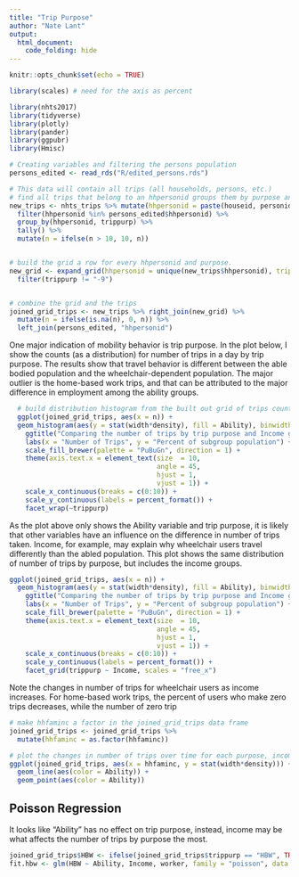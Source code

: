 ```yaml
---
title: "Trip Purpose"
author: "Nate Lant"
output: 
  html_document:
    code_folding: hide
---
```


```r
knitr::opts_chunk$set(echo = TRUE)

library(scales) # need for the axis as percent

library(nhts2017)
library(tidyverse)
library(plotly)
library(pander)
library(ggpubr)
library(Hmisc)

```

```r
# Creating variables and filtering the persons population
persons_edited <- read_rds("R/edited_persons.rds") 

# This data will contain all trips (all households, persons, etc.)
# find all trips that belong to an hhpersonid groups them by purpose and counts them
new_trips <- nhts_trips %>% mutate(hhpersonid = paste(houseid, personid, sep = "-")) %>%
  filter(hhpersonid %in% persons_edited$hhpersonid) %>%
  group_by(hhpersonid, trippurp) %>%
  tally() %>%
  mutate(n = ifelse(n > 10, 10, n))


# build the grid a row for every hhpersonid and purpose.
new_grid <- expand_grid(hhpersonid = unique(new_trips$hhpersonid), trippurp = unique(new_trips$trippurp)) %>%
  filter(trippurp != "-9")


# combine the grid and the trips
joined_grid_trips <- new_trips %>% right_join(new_grid) %>%
  mutate(n = ifelse(is.na(n), 0, n)) %>%
  left_join(persons_edited, "hhpersonid") 
```

One major indication of mobility behavior is trip purpose. In the plot below, I show the counts (as a distribution) for number of trips in a day by trip purpose. The results show that travel behavior is different between the able bodied population and the wheelchair-dependent population. The major outlier is the home-based work trips, and that can be attributed to the major difference in employment among the ability groups.


```r
  # build distribution histogram from the built out grid of trips counted
  ggplot(joined_grid_trips, aes(x = n)) + 
  geom_histogram(aes(y = stat(width*density), fill = Ability), binwidth = 0.8, colour = "black", size = .1, position = "dodge") +
    ggtitle("Comparing the number of trips by trip purpose and Income group", subtitle = "Comparison of Ability") +
    labs(x = "Number of Trips", y = "Percent of subgroup population") +
    scale_fill_brewer(palette = "PuBuGn", direction = 1) + 
    theme(axis.text.x = element_text(size  = 10, 
                                     angle = 45,
                                     hjust = 1,
                                     vjust = 1)) +
    scale_x_continuous(breaks = c(0:10)) +
    scale_y_continuous(labels = percent_format()) +
    facet_wrap(~trippurp)
```

As the plot above only shows the Ability variable and trip purpose, it is likely that other variables have an influence on the difference in number of trips taken. Income, for example, may explain why wheelchair users travel differently than the abled population. 
This plot shows the same distribution of number of trips by purpose, but includes the income groups. 

```r
ggplot(joined_grid_trips, aes(x = n)) + 
  geom_histogram(aes(y = stat(width*density), fill = Ability), binwidth = 0.8, colour = "black", size = .1, position = "dodge") +
    ggtitle("Comparing the number of trips by trip purpose and Income group", subtitle = "Comparison of Ability") +
    labs(x = "Number of Trips", y = "Percent of subgroup population") +
    scale_fill_brewer(palette = "PuBuGn", direction = 1) + 
    theme(axis.text.x = element_text(size  = 10, 
                                     angle = 45,
                                     hjust = 1,
                                     vjust = 1)) +
    scale_x_continuous(breaks = c(0:10)) +
    scale_y_continuous(labels = percent_format()) +
    facet_grid(trippurp ~ Income, scales = "free_x")
```

Note the changes in number of trips for wheelchair users as income increases. For home-based work trips, the percent of users who make zero trips decreases, while the number of zero trip

```r
# make hhfaminc a factor in the joined_grid_trips data frame
joined_grid_trips <- joined_grid_trips %>%
  mutate(hhfaminc = as.factor(hhfaminc))

# plot the changes in number of trips over time for each purpose, income group, and ability.
ggplot(joined_grid_trips, aes(x = hhfaminc, y = stat(width*density))) +
  geom_line(aes(color = Ability)) +
  geom_point(aes(color = Ability))
```

## Poisson Regression
It looks like "Ability" has no effect on trip purpose, instead, income may be what affects the number of trips by purpose the most.

```r
joined_grid_trips$HBW <- ifelse(joined_grid_trips$trippurp == "HBW", TRUE, FALSE)
fit.hbw <- glm(HBW ~ Ability, Income, worker, family = "poisson", data = joined_grid_trips)
```












